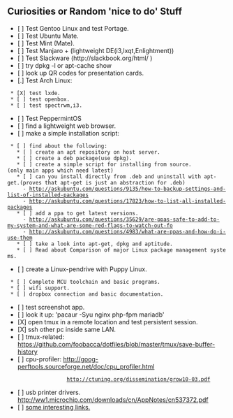 == Curiosities or Random 'nice to do' Stuff ==

* [ ] Test Gentoo Linux and test Portage.
* [ ] Test Ubuntu Mate.
* [ ] Test Mint (Mate).
* [ ] Test Manjaro + (lightweight DE(i3,lxqt,Enlightment))
* [ ] Test Slackware (http://slackbook.org/html/ )
* [ ] try dpkg -l <cmd> or apt-cache show <cmd>
* [ ] look up QR codes for presentation cards.
* [.] Test Arch Linux:
  * [X] test lxde.
  * [ ] test openbox.
  * [ ] test spectrwm,i3.
* [ ] Test PeppermintOS
* [ ] find a lightweight web browser.
* [ ] make a simple installation script:
  * [ ] find about the following:
    * [ ] create an apt repository on host server.
    * [ ] create a deb package(use dpkg).
    * [ ] create a simple script for installing from source.(only main apps which need latest)
    * [ ] can you install directly from .deb and uninstall with apt-get.(proves that apt-get is just an abstraction for .deb)
      - http://askubuntu.com/questions/9135/how-to-backup-settings-and-list-of-installed-packages
      - http://askubuntu.com/questions/17823/how-to-list-all-installed-packages
    * [ ] add a ppa to get latest versions.
      - http://askubuntu.com/questions/35629/are-ppas-safe-to-add-to-my-system-and-what-are-some-red-flags-to-watch-out-fo
      - http://askubuntu.com/questions/4983/what-are-ppas-and-how-do-i-use-them
    * [ ] take a look into apt-get, dpkg and aptitude.
    * [ ] Read about Comparison of major Linux package management systems.
* [ ] create a Linux-pendrive with Puppy Linux.
  * [ ] Complete MCU toolchain and basic programs.
  * [ ] wifi support.
  * [ ] dropbox connection and basic documentation.
* [ ] test screenshot app.
* [ ] look it up: 'pacaur -Syu nginx php-fpm mariadb'
* [X] open tmux in a remote location and test persistent session.
* [X] ssh other pc inside same LAN.
* [ ] tmux-related: https://github.com/foobacca/dotfiles/blob/master/tmux/save-buffer-history
* [ ] cpu-profiler: http://goog-perftools.sourceforge.net/doc/cpu_profiler.html
                    http://ctuning.org/dissemination/grow10-03.pdf
* [ ] usb printer drivers. http://ww1.microchip.com/downloads/cn/AppNotes/cn537372.pdf 
* [ ] [[interestinglinks| some interesting links.]]
